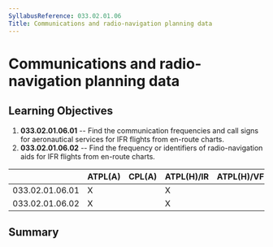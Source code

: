 ```yaml
---
SyllabusReference: 033.02.01.06
Title: Communications and radio-navigation planning data
---
```


# Communications and radio-navigation planning data

## Learning Objectives

1.  **033.02.01.06.01** -- Find the communication frequencies and call signs for
    aeronautical services for IFR flights from en-route charts.
2.  **033.02.01.06.02** -- Find the frequency or identifiers of radio-navigation
    aids for IFR flights from en-route charts.

|                 | ATPL(A) | CPL(A) | ATPL(H)/IR | ATPL(H)/VFR | CPL(H) | IR  | CBIR(A) |
| --------------- | ------- | ------ | ---------- | ----------- | ------ | --- | ------- |
| 033.02.01.06.01 | X       |        | X          |             |        | X   | X       |
| 033.02.01.06.02 | X       |        | X          |             |        | X   | X       |

## Summary
